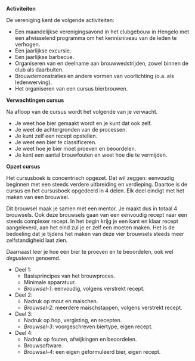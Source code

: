 **Activiteiten**

De vereniging kent de volgende activiteiten:

-  Een maandelijkse verenigingsavond in het clubgebouw in Hengelo met een afwisselend programma om het kennisniveau van de leden te verhogen.
-  Een jaarlijkse excursie.
-  Een jaarlijkse barbecue.
-  Organiseren van en deelname aan brouwwedstrijden, zowel binnen de club als daarbuiten.
-  Brouwdemonstraties en andere vormen van voorlichting (o.a. als ledenwerving).
-  Het organiseren van een cursus bierbrouwen.

**Verwachtingen cursus**

Na afloop van de cursus wordt het volgende van je verwacht.

-  Je weet hoe bier gemaakt wordt en je kunt dat ook zelf.
-  Je weet de achtergronden van de processen.
-  Je kunt zelf een recept opstellen.
-  Je weet een bier te classificeren.
-  Je weet hoe je bier moet proeven en beoordelen.
-  Je kent een aantal brouwfouten en weet hoe die te vermijden.

**Opzet cursus**

Het cursusboek is concentrisch opgezet. Dat wil zeggen: eenvoudig beginnen met een steeds verdere uitbreiding en verdieping. Daartoe is de cursus en het cursusboek opgedeeld in 4 delen. Elk deel eindigt met het maken van een brouwsel.

Dit brouwsel maak je samen met een mentor. Je maakt dus in totaal 4 brouwsels. Ook deze brouwsels gaan van een eenvoudig recept naar een steeds complexer recept. In het begin krijg je een kant en klaar recept aangeleverd, aan het eind zul je er zelf een moeten maken. Het is de bedoeling dat je tijdens het maken van deze vier brouwsels steeds meer zelfstandigheid laat zien.

Daarnaast leer je hoe een bier te proeven en te beoordelen, ook wel *degusteren* genoemd.

-  Deel 1:
   +  Basisprincipes van het brouwproces.
   +  Minimale apparatuur.
   +  *Brouwsel-1*: eenvoudig, volgens verstrekt recept.
-  Deel 2:
   +  Nadruk op mout en maischen.
   +  *Brouwsel-2*: meerdere maischstappen, volgens verstrekt recept.
-  Deel 3:
   +  Nadruk op hop, vergisting, en recepten.
   +  *Brouwsel-3*: voorgeschreven biertype, eigen recept.
-  Deel 4:
   +  Nadruk op fouten, afwijkingen en beoordelen.
   +  Brouwsoftware.
   +  *Brouwsel-4*: een eigen geformuleerd bier, eigen recept.



